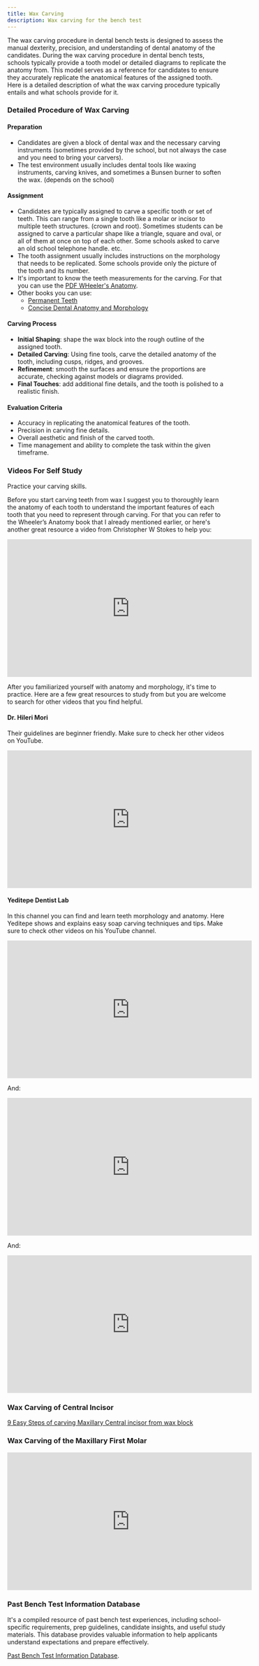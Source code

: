 ```yaml
---
title: Wax Carving
description: Wax carving for the bench test
---
```


The wax carving procedure in dental bench tests is designed to assess the manual
dexterity, precision, and understanding of dental anatomy of the candidates.
During the wax carving procedure in dental bench tests, schools typically
provide a tooth model or detailed diagrams to replicate the anatomy from. This
model serves as a reference for candidates to ensure they accurately replicate
the anatomical features of the assigned tooth. Here is a detailed description of
what the wax carving procedure typically entails and what schools provide for it.

### Detailed Procedure of Wax Carving

#### Preparation

- Candidates are given a block of dental wax and the necessary carving
  instruments (sometimes provided by the school, but not always the case and you
  need to bring your carvers).
- The test environment usually includes dental tools like waxing instruments,
  carving knives, and sometimes a Bunsen burner to soften the wax. (depends on the
  school)

#### Assignment

- Candidates are typically assigned to carve a specific tooth or set of teeth.
  This can range from a single tooth like a molar or incisor to multiple teeth
  structures. (crown and root). Sometimes students can be assigned to carve a
  particular shape like a triangle, square and oval, or all of them at once on top
  of each other. Some schools asked to carve an old school telephone handle. etc.
- The tooth assignment usually includes instructions on the morphology that
  needs to be replicated. Some schools provide only the picture of the tooth and
  its number.
- It's important to know the teeth measurements for the carving. For that you
  can use the [PDF WHeeler's Anatomy](/files/wheeler-dental-anatomy.pdf).
- Other books you can use:
  - [Permanent Teeth ](https://www.anatomystandard.com/ossa-et-juncturae/cranium/dentes-permanentes.html)
  - [Concise Dental Anatomy and Morphology](https://www.academia.edu/21433489/Concise_Dental_Anatomy_and_Morphology)

#### Carving Process

- **Initial Shaping**: shape the wax block into the rough outline of the
  assigned tooth.
- **Detailed Carving**: Using fine tools, carve the detailed anatomy of the
  tooth, including cusps, ridges, and grooves.
- **Refinement**: smooth the surfaces and ensure the proportions are accurate,
  checking against models or diagrams provided.
- **Final Touches**: add additional fine details, and the tooth is polished to a
  realistic finish.

#### Evaluation Criteria

- Accuracy in replicating the anatomical features of the tooth.
- Precision in carving fine details.
- Overall aesthetic and finish of the carved tooth.
- Time management and ability to complete the task within the given timeframe.

### Videos For Self Study

Practice your carving skills.

Before you start carving teeth from wax I suggest you to thoroughly learn the
anatomy of each tooth to understand the important features of each tooth that
you need to represent through carving. For that you can refer to the Wheeler’s
Anatomy book that I already mentioned earlier, or here's another great resource
a video from Christopher W Stokes to help you:

<iframe
  width="560"
  height="315"
  src="https://www.youtube.com/embed/qS9c7g_PVA8?si=nNeZQSYN3b5abo3x"
  title="YouTube video player"
  frameborder="0"
  allow="accelerometer; autoplay; clipboard-write; encrypted-media; gyroscope; picture-in-picture; web-share"
  referrerpolicy="strict-origin-when-cross-origin"
  allowfullscreen
></iframe>

After you familiarized yourself with anatomy and morphology, it's time to
practice. Here are a few great resources to study from but you are welcome to
search for other videos that you find helpful.

#### Dr. Hileri Mori

Their guidelines are beginner friendly. Make sure to check her other videos on
YouTube.

<iframe
  width="560"
  height="315"
  src="https://www.youtube.com/embed/XCoApaO2IKI?si=jEVvzWG9siTkioy0"
  title="YouTube video player"
  frameborder="0"
  allow="accelerometer; autoplay; clipboard-write; encrypted-media; gyroscope; picture-in-picture; web-share"
  referrerpolicy="strict-origin-when-cross-origin"
  allowfullscreen
></iframe>

#### Yeditepe Dentist Lab

In this channel you can find and learn teeth morphology and anatomy. Here
Yeditepe shows and explains easy soap carving techniques and tips. Make sure to
check other videos on his YouTube channel.

<iframe
  width="560"
  height="315"
  src="https://www.youtube.com/embed/40ldSJwgiU0?si=u8OeKLZMOiFvQ8_J"
  title="YouTube video player"
  frameborder="0"
  allow="accelerometer; autoplay; clipboard-write; encrypted-media; gyroscope; picture-in-picture; web-share"
  referrerpolicy="strict-origin-when-cross-origin"
  allowfullscreen
></iframe>

And:

<iframe
  width="560"
  height="315"
  src="https://www.youtube.com/embed/UWNTWKOR0ZI?si=FsEVCK5PIa6IgJdN"
  title="YouTube video player"
  frameborder="0"
  allow="accelerometer; autoplay; clipboard-write; encrypted-media; gyroscope; picture-in-picture; web-share"
  referrerpolicy="strict-origin-when-cross-origin"
  allowfullscreen
></iframe>

And:

<iframe
  width="560"
  height="315"
  src="https://www.youtube.com/embed/cweEvOBRbrE?si=ehI4k-17cFjrYGje"
  title="YouTube video player"
  frameborder="0"
  allow="accelerometer; autoplay; clipboard-write; encrypted-media; gyroscope; picture-in-picture; web-share"
  referrerpolicy="strict-origin-when-cross-origin"
  allowfullscreen
></iframe>

### Wax Carving of Central Incisor

[9 Easy Steps of carving Maxillary Central incisor from wax block](https://unidontia.com/9-easy-steps-of-carving-maxillary-central-incisor-from-wax-block/)

### Wax Carving of the Maxillary First Molar

<iframe
  width="560"
  height="315"
  src="https://www.youtube.com/embed/cpeZxOVNHRQ?si=PYXVxIRBWbE2KFhJ"
  title="YouTube video player"
  frameborder="0"
  allow="accelerometer; autoplay; clipboard-write; encrypted-media; gyroscope; picture-in-picture; web-share"
  referrerpolicy="strict-origin-when-cross-origin"
  allowfullscreen
></iframe>

### Past Bench Test Information Database

It's a compiled resource of past bench test experiences, including
school-specific requirements, prep guidelines, candidate insights, and useful
study materials. This database provides valuable information to help applicants
understand expectations and prepare effectively.

[Past Bench Test Information
Database](https://docs.google.com/spreadsheets/d/1qNLgJ43JHcwHIr0GH4_JYoZ7Re8OAv_oJH5tmSUQOlU/preview?gid=481402476#gid=481402476).
